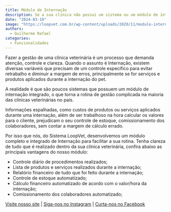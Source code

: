 ```yaml
---
title: Módulo de Internação
description: Se a sua clínica não possui um sistema ou um módulo de internação, venha fazer um teste gratuito de 15 dias para conhecer na prática como funciona nosso sistema e como podemos ajudar o seu negócio.
date: "2024-03-19"
image: "https://loopvet.com.br/wp-content/uploads/2020/11/modulo-internacao-sistema-vet.jpg"
authors:
  - Guilherme Rafael
categories:
  - Funcionalidades
---
```


Fazer a gestão de uma clínica veterinária é um processo que demanda atenção, controle e clareza. Quando o assunto é Internação, existem diversas variáveis que precisam de um controle específico para evitar retrabalho e diminuir a margem de erros, principalmente se for serviços e produtos aplicados durante a internação do pet.

A realidade é que são poucos sistemas que possuem um módulo de internação integrado, o que torna a rotina de gestão complicada na maioria das clínicas veterinárias no país.

Informações espalhadas, como custos de produtos ou serviços aplicados durante uma internação, além de ser trabalhoso na hora calcular os valores para o cliente, prejudicam o seu controle de estoque, comissionamento dos colaboradores, sem contar a margem de cálculo errado.

Por isso que nós, do Sistema LoopVet, desenvolvemos um módulo completo e integrado de Internação para facilitar a sua rotina. Tenha clareza de tudo que é realizado dentro da sua clínica veterinária, confira abaixo as principais vantagens do nosso módulo:

- Controle diário de procedimentos realizados;
- Lista de produtos e serviços realizados durante a internação;
- Relatório financeiro de tudo que foi feito durante a internação;
- Controle de estoque automatizado;
- Cálculo financeiro automatizado de acordo com o valor/hora da internação;
- Comissionamento dos colaboradores automatizado;


[Visite nosso site](https://www.loopvet.com.br) | [Siga-nos no Instagram](https://www.instagram.com/loopvet) | [Curta-nos no Facebook](https://www.facebook.com/loopvet)
